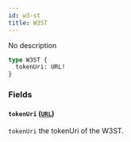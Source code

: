 ```yaml
---
id: w3-st
title: W3ST
---
```



No description

```graphql
type W3ST {
  tokenUri: URL!
}
```


### Fields

#### `tokenUri` ([`URL`](/reference/scalars/url))

`tokenUri` the tokenUri of the W3ST.




